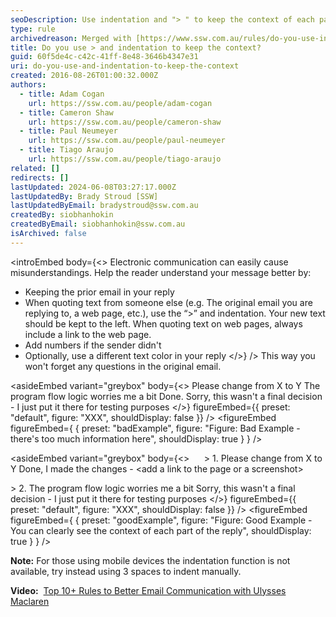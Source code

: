 ```yaml
---
seoDescription: Use indentation and "> " to keep the context of each part of your email reply, making it easier for the reader to understand.
type: rule
archivedreason: Merged with [https://www.ssw.com.au/rules/do-you-use-indentation-for-readability](/rules/do-you-use-indentation-for-readability)
title: Do you use > and indentation to keep the context?
guid: 60f5de4c-c42c-41ff-8e48-3646b4347e31
uri: do-you-use-and-indentation-to-keep-the-context
created: 2016-08-26T01:00:32.000Z
authors:
  - title: Adam Cogan
    url: https://ssw.com.au/people/adam-cogan
  - title: Cameron Shaw
    url: https://ssw.com.au/people/cameron-shaw
  - title: Paul Neumeyer
    url: https://ssw.com.au/people/paul-neumeyer
  - title: Tiago Araujo
    url: https://ssw.com.au/people/tiago-araujo
related: []
redirects: []
lastUpdated: 2024-06-08T03:27:17.000Z
lastUpdatedBy: Brady Stroud [SSW]
lastUpdatedByEmail: bradystroud@ssw.com.au
createdBy: siobhanhokin
createdByEmail: siobhanhokin@ssw.com.au
isArchived: false
---
```


<introEmbed
  body={<>
Electronic communication can easily cause misunderstandings. Help the reader understand your message better by:

- Keeping the prior email in your reply
- When quoting text from someone else (e.g. The original email you are replying to, a web page, etc.), use the “&gt;” and indentation. Your new text should be kept to the left. When quoting text on web pages, always include a link to the web page.
- Add numbers if the sender didn't
- Optionally, use a different text color in your reply
  </>}
/>
This way you won't forget any questions in the original email.

<asideEmbed
  variant="greybox"
  body={<>
    Please change from X to Y
The program flow logic worries me a bit
Done. Sorry, this wasn't a final decision - I just put it there for testing purposes
  </>}
  figureEmbed={{
    preset: "default",
    figure: "XXX",
    shouldDisplay: false
  }}
/>
<figureEmbed figureEmbed={ {
  preset: "badExample",
  figure: "Figure: Bad Example - there's too much information here",
  shouldDisplay: true
} } />


<asideEmbed
  variant="greybox"
  body={<>
         &gt; 1. Please change from X to Y
Done, I made the changes - &lt;add a link to the page or a screenshot&gt;

&gt; 2. The program flow logic worries me a bit
Sorry, this wasn't a final decision - I just put it there for testing purposes
  </>}
  figureEmbed={{
    preset: "default",
    figure: "XXX",
    shouldDisplay: false
  }}
/>
<figureEmbed figureEmbed={ {
  preset: "goodExample",
  figure: "Figure: Good Example - You can clearly see the context of each part of the reply",
  shouldDisplay: true
} } />


**Note:** For those using mobile devices the indentation function is not available, try instead using 3 spaces to indent manually.

**Video:**  [Top 10+ Rules to Better Email Communication with Ulysses Maclaren](https://www.youtube.com/watch?v=LAqRokqq4jI)
